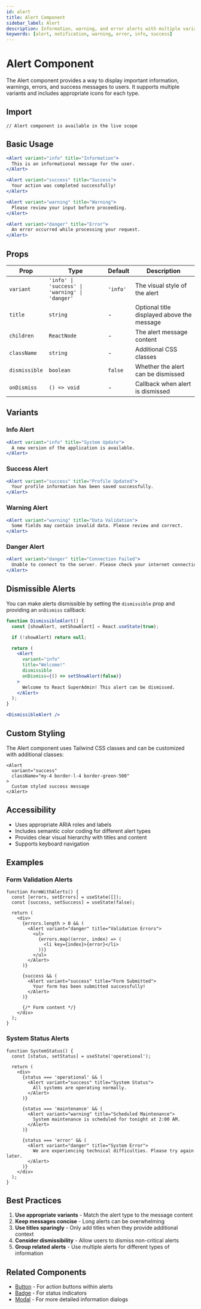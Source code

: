 ```yaml
---
id: alert
title: Alert Component
sidebar_label: Alert
description: Information, warning, and error alerts with multiple variants
keywords: [alert, notification, warning, error, info, success]
---
```


# Alert Component

The Alert component provides a way to display important information, warnings, errors, and success messages to users. It supports multiple variants and includes appropriate icons for each type.

## Import

```tsx
// Alert component is available in the live scope
```

## Basic Usage

```jsx live
<Alert variant="info" title="Information">
  This is an informational message for the user.
</Alert>
```

```jsx live
<Alert variant="success" title="Success">
  Your action was completed successfully!
</Alert>
```

```jsx live
<Alert variant="warning" title="Warning">
  Please review your input before proceeding.
</Alert>
```

```jsx live
<Alert variant="danger" title="Error">
  An error occurred while processing your request.
</Alert>
```

## Props

| Prop | Type | Default | Description |
|------|------|---------|-------------|
| `variant` | `'info' \| 'success' \| 'warning' \| 'danger'` | `'info'` | The visual style of the alert |
| `title` | `string` | - | Optional title displayed above the message |
| `children` | `ReactNode` | - | The alert message content |
| `className` | `string` | - | Additional CSS classes |
| `dismissible` | `boolean` | `false` | Whether the alert can be dismissed |
| `onDismiss` | `() => void` | - | Callback when alert is dismissed |

## Variants

### Info Alert
```jsx live
<Alert variant="info" title="System Update">
  A new version of the application is available.
</Alert>
```

### Success Alert
```jsx live
<Alert variant="success" title="Profile Updated">
  Your profile information has been saved successfully.
</Alert>
```

### Warning Alert
```jsx live
<Alert variant="warning" title="Data Validation">
  Some fields may contain invalid data. Please review and correct.
</Alert>
```

### Danger Alert
```jsx live
<Alert variant="danger" title="Connection Failed">
  Unable to connect to the server. Please check your internet connection.
</Alert>
```

## Dismissible Alerts

You can make alerts dismissible by setting the `dismissible` prop and providing an `onDismiss` callback:

```jsx live
function DismissibleAlert() {
  const [showAlert, setShowAlert] = React.useState(true);

  if (!showAlert) return null;

  return (
    <Alert 
      variant="info" 
      title="Welcome!"
      dismissible
      onDismiss={() => setShowAlert(false)}
    >
      Welcome to React SuperAdmin! This alert can be dismissed.
    </Alert>
  );
}

<DismissibleAlert />
```

## Custom Styling

The Alert component uses Tailwind CSS classes and can be customized with additional classes:

```tsx
<Alert 
  variant="success" 
  className="my-4 border-l-4 border-green-500"
>
  Custom styled success message
</Alert>
```

## Accessibility

- Uses appropriate ARIA roles and labels
- Includes semantic color coding for different alert types
- Provides clear visual hierarchy with titles and content
- Supports keyboard navigation

## Examples

### Form Validation Alerts
```tsx
function FormWithAlerts() {
  const [errors, setErrors] = useState([]);
  const [success, setSuccess] = useState(false);

  return (
    <div>
      {errors.length > 0 && (
        <Alert variant="danger" title="Validation Errors">
          <ul>
            {errors.map((error, index) => (
              <li key={index}>{error}</li>
            ))}
          </ul>
        </Alert>
      )}

      {success && (
        <Alert variant="success" title="Form Submitted">
          Your form has been submitted successfully!
        </Alert>
      )}

      {/* Form content */}
    </div>
  );
}
```

### System Status Alerts
```tsx
function SystemStatus() {
  const [status, setStatus] = useState('operational');

  return (
    <div>
      {status === 'operational' && (
        <Alert variant="success" title="System Status">
          All systems are operating normally.
        </Alert>
      )}

      {status === 'maintenance' && (
        <Alert variant="warning" title="Scheduled Maintenance">
          System maintenance is scheduled for tonight at 2:00 AM.
        </Alert>
      )}

      {status === 'error' && (
        <Alert variant="danger" title="System Error">
          We are experiencing technical difficulties. Please try again later.
        </Alert>
      )}
    </div>
  );
}
```

## Best Practices

1. **Use appropriate variants** - Match the alert type to the message content
2. **Keep messages concise** - Long alerts can be overwhelming
3. **Use titles sparingly** - Only add titles when they provide additional context
4. **Consider dismissibility** - Allow users to dismiss non-critical alerts
5. **Group related alerts** - Use multiple alerts for different types of information

## Related Components

- [Button](/docs/components/button) - For action buttons within alerts
- [Badge](/docs/components/badge) - For status indicators
- [Modal](/docs/components/modal) - For more detailed information dialogs
